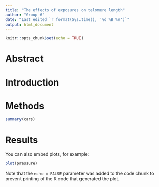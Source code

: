 ```yaml
---
title: "The effects of exposures on telomere length"
author: "Group 6"
date: "Last edited `r format(Sys.time(), '%d %B %Y')`"
output: html_document
---
```


```r
knitr::opts_chunk$set(echo = TRUE)
```
# Abstract

# Introduction

# Methods

```r
summary(cars)
```

# Results

You can also embed plots, for example:

```r
plot(pressure)
```

Note that the `echo = FALSE` parameter was added to the code chunk to prevent printing of the R code that generated the plot.
